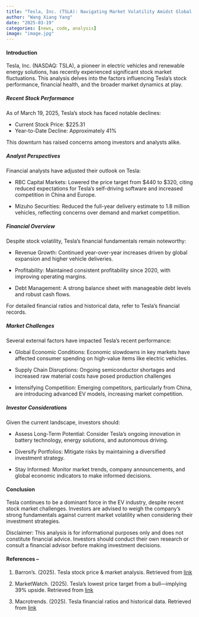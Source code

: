 ```yaml
---
title: "Tesla, Inc. (TSLA): Navigating Market Volatility Amidst Global Challenges"
author: "Wang Xiang Yang"
date: "2025-03-19"
categories: [news, code, analysis]
image: "image.jpg"
---
```


#### Introduction       

Tesla, Inc. (NASDAQ: TSLA), a pioneer in electric vehicles and renewable energy solutions, has recently experienced significant stock market fluctuations. This analysis delves into the factors influencing Tesla's stock performance, financial health, and the broader market dynamics at play.      

##### Recent Stock Performance      

As of March 19, 2025, Tesla's stock has faced notable declines:         

- Current Stock Price: $225.31
- Year-to-Date Decline: Approximately 41%   

This downturn has raised concerns among investors and analysts alike.

##### Analyst Perspectives          

Financial analysts have adjusted their outlook on Tesla:

- RBC Capital Markets: Lowered the price target from $440 to $320, citing reduced expectations for Tesla's self-driving software and increased competition in China and Europe.

- Mizuho Securities: Reduced the full-year delivery estimate to 1.8 million vehicles, reflecting concerns over demand and market competition.       

##### Financial Overview        

Despite stock volatility, Tesla's financial fundamentals remain noteworthy:

- Revenue Growth: Continued year-over-year increases driven by global expansion and higher vehicle deliveries.

- Profitability: Maintained consistent profitability since 2020, with improving operating margins.          

- Debt Management: A strong balance sheet with manageable debt levels and robust cash flows.        

For detailed financial ratios and historical data, refer to Tesla's financial records.

##### Market Challenges         

Several external factors have impacted Tesla's recent performance:

- Global Economic Conditions: Economic slowdowns in key markets have affected consumer spending on high-value items like electric vehicles.

- Supply Chain Disruptions: Ongoing semiconductor shortages and increased raw material costs have posed production challenges

- Intensifying Competition: Emerging competitors, particularly from China, are introducing advanced EV models, increasing market competition.       

##### Investor Considerations       

Given the current landscape, investors should:

- Assess Long-Term Potential: Consider Tesla's ongoing innovation in battery technology, energy solutions, and autonomous driving.

- Diversify Portfolios: Mitigate risks by maintaining a diversified investment strategy.

- Stay Informed: Monitor market trends, company announcements, and global economic indicators to make informed decisions.

#### Conclusion         

Tesla continues to be a dominant force in the EV industry, despite recent stock market challenges. Investors are advised to weigh the company's strong fundamentals against current market volatility when considering their investment strategies.
 
Disclaimer: This analysis is for informational purposes only and does not constitute financial advice. Investors should conduct their own research or consult a financial advisor before making investment decisions.
 
#### References -- 
1. Barron’s. (2025). Tesla stock price & market analysis. Retrieved from [link](https://www.barrons.com/articles/tesla-stock-price-musk-472db603)       

2. MarketWatch. (2025). Tesla’s lowest price target from a bull—implying 39% upside. Retrieved from [link](https://www.marketwatch.com/story/teslas-stock-gets-its-lowest-price-target-from-a-bull-it-still-implies-39-upside-42607967)         

3. Macrotrends. (2025). Tesla financial ratios and historical data. Retrieved from [link](https://www.macrotrends.net/stocks/charts/TSLA/tesla/financial-ratios)

